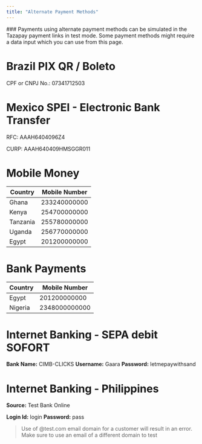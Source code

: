 ```yaml
---
title: "Alternate Payment Methods"
---
```


<Info>
  ### Payments using alternate payment methods can be simulated in the Tazapay payment links in test mode. Some payment methods might require a data input which you can use from this page.
</Info>

# Brazil PIX QR / Boleto

CPF or CNPJ No.: 07341712503

# Mexico SPEI - Electronic Bank Transfer

RFC: AAAH6404096Z4

CURP: AAAH640409HMSGGR011

# Mobile Money

| Country  | Mobile Number |
| -------- | ------------- |
| Ghana    | 233240000000  |
| Kenya    | 254700000000  |
| Tanzania | 255780000000  |
| Uganda   | 256770000000  |
| Egypt    | 201200000000  |

# Bank Payments

| Country | Mobile Number |
| ------- | ------------- |
| Egypt   | 201200000000  |
| Nigeria | 2348000000000 |

# Internet Banking - SEPA debit SOFORT

**Bank Name:** CIMB-CLICKS **Username:** Gaara **Password:** letmepaywithsand

# Internet Banking - Philippines

**Source:** Test Bank Online

**Login Id:** login **Password:** pass

> Use of @test.com email domain for a customer will result in an error. Make sure to use an email of a different domain to test
